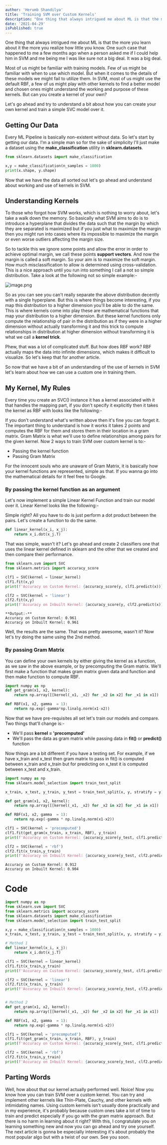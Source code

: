 ```yaml
---
author: 'Herumb Shandilya'
title: 'Training SVM over Custom Kernels'
description: "One thing that always intrigued me about ML is that the more you learn about it the more you realize how little you know. One such case that happened to me a few months ago when a person asked me if I could help him in SVM and me being me I was like sure not a big deal. It was a big deal."
date: '2021-04-29'
isPublished: true
---
```


One thing that always intrigued me about ML is that the more you learn about it the more you realize how little you know. One such case that happened to me a few months ago when a person asked me if I could help him in SVM and me being me I was like sure not a big deal. It was a big deal.

Most of us might be familiar with training models. Few of us might be familiar with when to use which model. But when it comes to the details of these models we might fail to utilize them. In SVM, most of us might use the default RBF, a few of us might play with other kernels to find a better model and chosen ones might understand the working and purpose of these kernels. But can you create a kernel of your own?

Let's go ahead and try to understand a bit about how you can create your own kernel and train a simple SVC model over it.

## Getting Our Data

Every ML Pipeline is basically non-existent without data. So let's start by getting our data. I'm a simple man so for the sake of simplicity I'll just make a dataset using the **make_classification** utility in **sklearn.datasets**.

```python
from sklearn.datasets import make_classification

x,y = make_classification(n_samples = 1000)
print(x.shape, y.shape)
``` 

Now that we have the data all sorted out let's go ahead and understand about working and use of kernels in SVM.

## Understanding Kernels

To those who forgot how SVM works, which is nothing to worry about, let's take a walk down the memory. So basically what SVM aims to do is to introduce a hyperplane that divides the data such that the margin by which they are separated is maximized but if you just what to maximize the margin then you might run into cases where its impossible to maximize the margin or even worse outliers affecting the margin size. 

So to tackle this we ignore some points and allow the error in order to achieve optimal margin, we call these points **support vectors**. And now the margin is called a soft margin. So your aim is to maximize the soft margin. How much misclassification to allow is determined using cross-validation. This is a nice approach until you run into something I call a not so simple distribution. Take a look at the following not so simple example:-

![image.png](https://cdn.hashnode.com/res/hashnode/image/upload/v1619549309926/PhcWAMCbK.png)

So as you can see you can't really separate the above distribution decently with a single hyperplane. But this is where things become interesting, if you map this distribution to a higher dimension you'll be able to do the same. This is where kernels come into play these are mathematical functions that map your distribution to a higher dimension. But these kernel functions only compute the relationship of pair in the distribution as if they were in a higher dimension without actually transforming it and this trick to compute relationships in distribution at higher dimension without transforming it is what we call a **kernel trick**.

Phew, that was a lot of complicated stuff. But how does RBF work? RBF actually maps the data into infinite dimensions, which makes it difficult to visualize. So let's keep that for another article.

So now that we have a bit of an understanding of the use of kernels in SVM let's learn about how we can use a custom one in training them. 

## My Kernel, My Rules
Every time you create an SVC() instance it has a kernel associated with it that handles the mapping part, if you don't specify it explicitly then it takes the kernel as RBF with looks like the following:-

<div className="w-full text-center mb-4">
    <InlineMath math="K(x_i,x_j) = e^{-{\gamma}||x_i-x_j||^2}      ,{\forall}{\gamma} > 0" />
</div>

<div className="w-full text-center">
    <InlineMath math="||x_i-x_j||{\space}is{\space}the{\space}euclidean{\space}distance{\space}between{\space}x_i{\space}and{\space}x_j" />
</div>

If you don't understand what's written above then it's fine you can forget it. The important thing to understand is how it works it takes 2 points and computes the RBF for them and stores them in their location in a gram matrix. Gram Matrix is what we'll use to define relationships among pairs for the given kernel. Now 2 ways to train SVM over custom kernel is to:-

- Passing the kernel function
- Passing Gram Matrix
 
For the innocent souls who are unaware of Gram Matrix, it is basically how your kernel functions are represented, simple as that. If you wanna go into the mathematical details for it feel free to Google. 

### By passing the kernel function as an argument

Let's now implement a simple Linear Kernel Function and train our model over it. Linear Kernel looks like the following:-

<div className="w-full text-center">
    <InlineMath math="K(x_i,x_j) = x_i.x_j" />
</div>

Simple right? All you have to do is just perform a dot product between the pairs. Let's create a function to do the same.

```python
def linear_kernel(x_i, x_j):
    return x_i.dot(x_j.T)
``` 

That was simple, wasn't it? Let's go ahead and create 2 classifiers one that uses the linear kernel defined in sklearn and the other that we created and then compare their performance. 

```python
from sklearn.svm import SVC
from sklearn.metrics import accuracy_score

clf1 = SVC(kernel = linear_kernel)
clf1.fit(x,y)
print(f'Accuracy on Custom Kernel: {accuracy_score(y, clf1.predict(x))}')

clf2 = SVC(kernel = 'linear')
clf2.fit(x,y)
print(f'Accuracy on Inbuilt Kernel: {accuracy_score(y, clf2.predict(x))}')
``` 
```text 
**Output:-**
Accuracy on Custom Kernel: 0.961
Accuracy on Inbuilt Kernel: 0.961
```

Well, the results are the same. That was pretty awesome, wasn't it? Now let's try doing the same using the 2nd method.

### By passing Gram Matrix
You can define your own kernels by either giving the kernel as a function, as we saw in the above example, or by precomputing the Gram matrix. We'll first make a function that makes gram matrix given data and function and then make function to compute RBF.


```python
import numpy as np
def get_gram(x1, x2, kernel):
    return np.array([[kernel(_x1, _x2) for _x2 in x2] for _x1 in x1])

def RBF(x1, x2, gamma  = 1):
    return np.exp(-gamma*np.linalg.norm(x1-x2))
``` 

Now that we have pre-requisites all set let's train our models and compare. Two things that'll change is:-
- We'll pass **kernel = 'precomputed'**
- We'll pass the data as gram matrix while passing data in **fit()** or **predict()** function

Now things are a bit different if you have a testing set. For example, if we have x_train and x_test then gram matrix to pass in fit() is computed between x_train and x_train but for predicting on x_test it is computed between x_test and x_train.


```python
import numpy as np
from sklearn.model_selection import train_test_split

x_train, x_test, y_train, y_test = train_test_split(x, y, stratify = y)

def get_gram(x1, x2, kernel):
    return np.array([[kernel(_x1, _x2) for _x2 in x2] for _x1 in x1])

def RBF(x1, x2, gamma  = 1):
    return np.exp(-gamma * np.linalg.norm(x1-x2))

clf1 = SVC(kernel = 'precomputed')
clf1.fit(get_gram(x_train, x_train, RBF), y_train)
print(f'Accuracy on Custom Kernel: {accuracy_score(y_test, clf1.predict(get_gram(x_test, x_train, RBF)))}')

clf2 = SVC(kernel = 'rbf')
clf2.fit(x_train,y_train)
print(f'Accuracy on Inbuilt Kernel: {accuracy_score(y_test, clf2.predict(x_test))}')
``` 
```text
Accuracy on Custom Kernel: 0.912
Accuracy on Inbuilt Kernel: 0.904
``` 

# Code
```python
import numpy as np
from sklearn.svm import SVC
from sklearn.metrics import accuracy_score
from sklearn.datasets import make_classification
from sklearn.model_selection import train_test_split

x,y = make_classification(n_samples = 1000)
x_train, x_test, y_train, y_test = train_test_split(x, y, stratify = y)

# Method 1
def linear_kernel(x_i, x_j):
    return x_i.dot(x_j.T)

clf1 = SVC(kernel = linear_kernel)
clf1.fit(x_train,y_train)
print(f'Accuracy on Custom Kernel: {accuracy_score(y_test, clf1.predict(x_test))}')

clf2 = SVC(kernel = 'linear')
clf2.fit(x_train, y_train)
print(f'Accuracy on Inbuilt Kernel: {accuracy_score(y_test, clf2.predict(x_test))}')


# Method 2
def get_gram(x1, x2, kernel):
    return np.array([[kernel(_x1, _x2) for _x2 in x2] for _x1 in x1])

def RBF(x1, x2, gamma  = 1):
    return np.exp(-gamma * np.linalg.norm(x1-x2))

clf1 = SVC(kernel = 'precomputed')
clf1.fit(get_gram(x_train, x_train, RBF), y_train)
print(f'Accuracy on Custom Kernel: {accuracy_score(y_test, clf1.predict(get_gram(x_test, x_train, RBF)))}')

clf2 = SVC(kernel = 'rbf')
clf2.fit(x_train,y_train)
print(f'Accuracy on Inbuilt Kernel: {accuracy_score(y_test, clf2.predict(x_test))}')

``` 


## Parting Words
Well, how about that our kernel actually performed well. Noice! Now you know how you can train SVM over a custom kernel. You can try and implement other kernels like Thin-Plate, Cauchy, and other kernels with intimidating names. Using custom kernels isn't usually done practically and in my experience, it's probably because custom ones take a lot of time to train and predict especially if you go with the gram matrix approach. But there is no harm in learning about it right? With this, I congratulate you on learning something new and now you can go ahead and try one yourself. The next article is gonna be especially interesting it's about probably the most popular algo but with a twist of our own. See you soon. 
